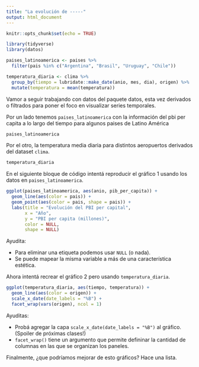 ```yaml
---
title: "La evolución de -----"
output: html_document
---
```


```r
knitr::opts_chunk$set(echo = TRUE)

library(tidyverse)
library(datos)

paises_latinoamerica <- paises %>% 
  filter(pais %in% c("Argentina", "Brasil", "Uruguay", "Chile"))

temperatura_diaria <- clima %>% 
  group_by(tiempo = lubridate::make_date(anio, mes, dia), origen) %>% 
  mutate(temperatura = mean(temperatura)) 
```

Vamor a seguir trabajando con datos del paquete datos, esta vez derivados o filtrados para poner el foco en visualizar series temporales. 

Por un lado tenemos `paises_latinoamerica` con la información del pbi per capita a lo largo del tiempo para algunos paises de Latino América

```r
paises_latinoamerica
```

Por el otro, la temperatura media diaria para distintos aeropuertos derivados del dataset `clima`. 

```r
temperatura_diaria
```

En el siguiente bloque de código intentá reproducir el gráfico 1 usando los datos en `paises_latinoamerica`.

```r
ggplot(paises_latinoamerica, aes(anio, pib_per_capita)) +
  geom_line(aes(color = pais)) +
  geom_point(aes(color = pais, shape = pais)) +
  labs(title = "Evolución del PBI per capital",
       x = "Año",
       y = "PBI per capita (millones)",
       color = NULL,
       shape = NULL)
```

Ayudita:

* Para eliminar una etiqueta podemos usar `NULL` (o nada).
* Se puede mapear la misma variable a más de una característica estética.

Ahora intentá recrear el gráfico 2 pero usando `temperatura_diaria`.

```r
ggplot(temperatura_diaria, aes(tiempo, temperatura)) +
  geom_line(aes(color = origen)) +
  scale_x_date(date_labels = "%B") +
  facet_wrap(vars(origen), ncol = 1)
```

Ayuditas:

* Probá agregar la capa `scale_x_date(date_labels = "%B")` al gráfico. (Spoiler de próximas clases!)
* `facet_wrap()` tiene un argumento que permite defininar la cantidad de columnas en las que se organizan los paneles. 

Finalmente, ¿que podríamos mejorar de esto gráficos? Hace una lista. 
